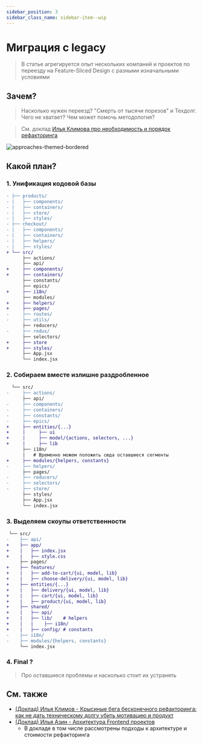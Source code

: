```yaml
---
sidebar_position: 3
sidebar_class_name: sidebar-item--wip
---
```



# Миграция с legacy

<WIP ticket="166" />

> В статье агрегируется опыт нескольких компаний и проектов по переезду на Feature-Sliced Design с разными изначальными условиями

## Зачем?

> Насколько нужен переезд? "Смерть от тысячи порезов" и Техдолг. Чего не хватает? Чем может помочь методология?

> См. доклад [Илья Климова про необходимость и порядок рефакторинга](https://youtu.be/aOiJ3k2UvO4)

![approaches-themed-bordered](/img/approaches.png)

## Какой план?

### 1. Унификация кодовой базы

```diff
- ├── products/
- |   ├── components/
- |   ├── containers/
- |   ├── store/
- |   ├── styles/
- ├── checkout/
- |   ├── components/
- |   ├── containers/
- |   ├── helpers/
- |   ├── styles/
+ └── src/
      ├── actions/
      ├── api/
+     ├── components/
+     ├── containers/
      ├── constants/
      ├── epics/
+     ├── i18n/
      ├── modules/
+     ├── helpers/
+     ├── pages/
-     ├── routes/
-     ├── utils/
      ├── reducers/
-     ├── redux/
      ├── selectors/
+     ├── store
+     ├── styles/
      ├── App.jsx
      └── index.jsx
```


### 2. Собираем вместе излишне раздробленное

```diff
  └── src/
-     ├── actions/
      ├── api/
-     ├── components/
-     ├── containers/
-     ├── constants/
-     ├── epics/
+     ├── entities/{...}
+     |     ├── ui
+     |     ├── model/{actions, selectors, ...}
+     |     ├── lib
      ├── i18n/
      |   # Временно можем положить сюда оставшиеся сегменты
+     ├── modules/{helpers, constants}
-     ├── helpers/
      ├── pages/
-     ├── reducers/
-     ├── selectors/
-     ├── store/
      ├── styles/
      ├── App.jsx
      └── index.jsx
```

### 3. Выделяем скоупы ответственности

```diff
 └── src/
-    ├── api/
+    ├── app/
+    |   ├── index.jsx
+    |   ├── style.css
     ├── pages/
+    ├── features/
+    |   ├── add-to-cart/{ui, model, lib}
+    |   ├── choose-delivery/{ui, model, lib}
+    ├── entities/{...}
+    |   ├── delivery/{ui, model, lib}
+    |   ├── cart/{ui, model, lib}
+    |   ├── product/{ui, model, lib}
+    ├── shared/
+    |   ├── api/
+    |   ├── lib/    # helpers
+    |   |    ├── i18n/
+    |   ├── config/ # constants
-    ├── i18n/
-    ├── modules/{helpers, constants}
     └── index.jsx
```

### 4. Final ?

> Про оставшиеся проблемы и насколько стоит их устранять

## См. также

- [(Доклад) Илья Климов - Крысиные бега бесконечного рефакторинга: как не дать техническому долгу убить мотивацию и продукт](https://youtu.be/aOiJ3k2UvO4)
- [(Доклад) Илья Азин - Архитектура Frontend проектов](https://youtu.be/SnzPAr_FJ7w)
    - В докладе в том числе рассмотрены подходы к архитектуре и стоимости рефакторинга